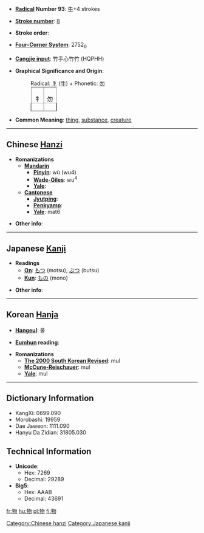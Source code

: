 * '''[[Wiktionary:Chinese radical index| Radical]] Number 93''': [[Wiktionary:Chinese radical index 牛|牛]]+4 strokes

* '''[[Wiktionary:Chinese total strokes index|Stroke number]]''': [[Wiktionary:Chinese total strokes index 8|8]]

* '''Stroke order''': 

* '''[[Wiktionary:Chinese four corner index|Four-Corner System]]''': 2752<sub>0</sub>

* '''[[Wiktionary:Chinese Cangjie index|Cangjie input]]''': 竹手心竹竹 (HQPHH)

* '''Graphical Significance and Origin''':
*:Radical: [[牜]] ([[牛]]) + Phonetic: [[勿]]
*:<table border="1" style="display:inline;"><tr><td>牜</td><td>勿</td></tr></table>

* '''Common Meaning''': [[thing]], [[substance]], [[creature]]

----

== Chinese [[Hanzi]] ==

* '''Romanizations'''
** '''[[Mandarin]]'''
*** '''[[Pinyin]]''': wù (wu4)
*** '''[[Wade-Giles]]''': wu<sup>4</sup>
*** '''[[Yale]]''': 
** '''[[Cantonese]]'''
*** '''[[Jyutping]]''':
*** '''[[Penkyamp]]''': 
*** '''[[Yale]]''': mat6

* '''Other info''': 

----

== Japanese [[Kanji]] ==

* '''Readings'''
** '''[[On]]''': [[もつ]] (motsu), [[ぶつ]] (butsu)
** '''[[Kun]]''': [[もの]] (mono)

* '''Other info''':  

----

== Korean [[Hanja]] ==

* '''[[Hangeul]]''': 물

* '''[[Eumhun]] reading''': 

* '''Romanizations'''
** '''[[The 2000 South Korean Revised Romanization|The 2000 South Korean Revised]]''': mul
** '''[[McCune-Reischauer]]''': mul
** '''[[Yale]]''': mul

----

== Dictionary Information ==

* KangXi: 0699.090
* Morobashi: 19959
* Dae Jaweon: 1111.090
* Hanyu Da Zidian: 31805.030

== Technical Information ==

* '''Unicode''':
** Hex: 7269
** Decimal: 29289
* '''Big5''':
** Hex: AAAB
** Decimal: 43691

[[Category:Chinese hanzi]]
[[Category:Japanese kanji]]

[[fr:物]]
[[hu:物]]
[[pl:物]]
[[fi:物]]